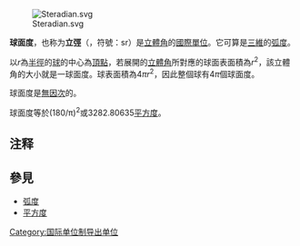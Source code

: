 {{unreferenced|time=2012-10-19}}
[[File:Steradian.svg|right]]

'''球面度'''，也称为'''立弳'''（{{lang-en|Steradian}}{{notetag|其[[英文|英文]]字是[[希臘語|希臘語]]「立體」（stereos）和[[弧度|弧度]]（radian）的混合}}，符號：sr）是[[立體角|立體角]]的[[國際單位制|國際單位]]。它可算是[[三維|三維]]的[[弧度|弧度]]。

以''r''為[[半徑|半徑]]的[[球|球]]的中心為[[頂點_(幾何)|頂點]]，若展開的[[立體角|立體角]]所對應的球面表面積為''r''<sup>2</sup>，該立體角的大小就是一球面度。球表面積為4''πr''<sup>2</sup>，因此整個球有4''π''個球面度。

球面度是[[無因次|無因次]]的。

球面度等於(180/π)<sup>2</sup>或3282.80635[[平方度|平方度]]。

==注释==
{{notefoot}}
== 參見 ==
* [[弧度|弧度]]
* [[平方度|平方度]]
{{国际单位制基本单位}}
{{经典力学国际单位}}
[[Category:国际单位制导出单位|Category:国际单位制导出单位]]
{{math-stub}}